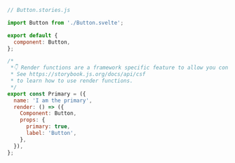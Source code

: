 ```js
// Button.stories.js

import Button from './Button.svelte';

export default {
  component: Button,
};

/*
 *👇 Render functions are a framework specific feature to allow you control on how the component renders.
 * See https://storybook.js.org/docs/api/csf
 * to learn how to use render functions.
 */
export const Primary = ({
  name: 'I am the primary',
  render: () => ({
    Component: Button,
    props: {
      primary: true,
      label: 'Button',
    },
  }),
};
```
